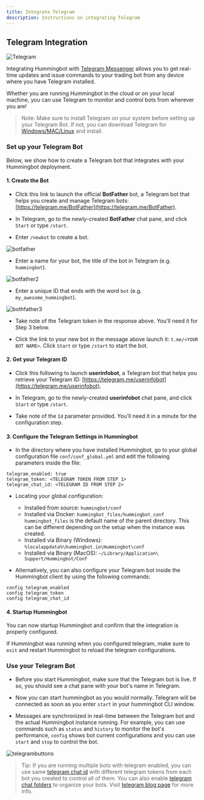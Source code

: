 ```yaml
---
title: Integrate Telegram
description: Instructions on integrating Telegram
---
```


## Telegram Integration

![Telegram](/telegram.png)

Integrating Hummingbot with [Telegram Messenger](https://telegram.org/) allows you to get real-time updates and issue commands to your trading bot from any device where you have Telegram installed.

Whether you are running Hummingbot in the cloud or on your local machine, you can use Telegram to monitor and control bots from wherever you are!

> Note: Make sure to install Telegram on your system before setting up your Telegram Bot. If not, you can download Telegram for [Windows/MAC/Linux](https://desktop.telegram.org/) and install.

### Set up your Telegram Bot

Below, we show how to create a Telegram bot that integrates with your Hummingbot deployment.

#### 1. Create the Bot

- Click this link to launch the official **BotFather** bot, a Telegram bot that helps you create and manage Telegram bots: [https://telegram.me/BotFather](https://telegram.me/BotFather).

- In Telegram, go to the newly-created **BotFather** chat pane, and click `Start` or type `/start`.

- Enter `/newbot` to create a bot.

![botfather](botfather-1.png)

- Enter a name for your bot, the title of the bot in Telegram (e.g. `hummingbot`).

![botfather2](botfather-2.png)

- Enter a unique ID that ends with the word `bot` (e.g. `my_awesome_hummingbot`).

![bothfather3](botfather-3.png)

- Take note of the Telegram token in the response above. You'll need it for Step 3 below.

- Click the link to your new bot in the message above launch it: `t.me/<YOUR BOT NAME>`. Click `Start` or type `/start` to start the bot.

#### 2. Get your Telegram ID

- Click this following to launch **userinfobot**, a Telegram bot that helps you retrieve your Telegram ID: [https://telegram.me/userinfobot](https://telegram.me/userinfobot).

- In Telegram, go to the newly-created **userinfobot** chat pane, and click `Start` or type `/start`.

- Take note of the `Id` parameter provided. You'll need it in a minute for the configuration step.

#### 3. Configure the Telegram Settings in Hummingbot

- In the directory where you have installed Hummingbot, go to your global configuration file `conf/conf_global.yml` and edit the following parameters inside the file:

```
telegram_enabled: true
telegram_token: <TELEGRAM TOKEN FROM STEP 1>
telegram_chat_id: <TELEGRAM ID FROM STEP 2>
```

- Locating your global configuration:<br />

  - Installed from source: `hummingbot/conf`<br />
  - Installed via Docker: `hummingbot_files/hummingbot_conf`<br />
    `hummingbot_files` is the default name of the parent directory. This can be different depending on the setup
    when the instance was created.<br />
  - Installed via Binary (Windows): `%localappdata%\hummingbot.io\Hummingbot\conf`<br />
  - Installed via Binary (MacOS): `~/Library/Application\ Support/Hummingbot/Conf`<br />

- Alternatively, you can also configure your Telegram bot inside the Hummingbot client by using the following commands:

```
config telegram_enabled
config telegram_token
config telegram_chat_id
```

#### 4. Startup Hummingbot

You can now startup Hummingbot and confirm that the integration is properly configured.

If Hummingbot was running when you configured telegram, make sure to `exit` and restart Hummingbot to reload the telegram configurations.

### Use your Telegram Bot

- Before you start Hummingbot, make sure that the Telegram bot is live. If so, you should see a chat pane with your bot's name in Telegram.

- Now you can start hummingbot as you would normally. Telegram will be connected as soon as you enter `start` in
  your hummingbot CLI window.

- Messages are synchronized in real-time between the Telegram bot and the actual Hummingbot instance running. For example, you can use commands such as `status` and `history` to monitor the bot's performance, `config` shows bot current configurations and you can use `start` and `stop` to control the bot.

![telegrambuttons](telegram-buttons.png)

> Tip: If you are running multiple bots with telegram enabled, you can use same [telegram chat id](https://telegram.me/userinfobot) with different telegram tokens from each bot you created to control all of them. You can also enable [telegram chat folders](tg://settings/folders) to organize your bots. Visit [telegram blog page](https://telegram.org/blog/folders) for more info.
